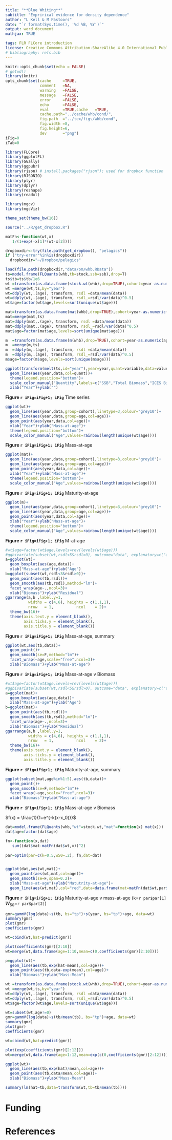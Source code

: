 ```yaml
---
title: "**Blue Whiting**"
subtitle: "Emprirical evidence for density dependence"
author: "L Kell & M Pastoors"
date: "`r format(Sys.time(), '%d %B, %Y')`"
output: word_document
mathjax: TRUE

tags: FLR FLCore introduction
license: Creative Commons Attribution-ShareAlike 4.0 International Public License
# bibliography: refs.bib
---
```

  
```r
knitr::opts_chunk$set(echo = FALSE)
# getwd()
library(knitr)
opts_chunk$set(cache     =TRUE, 
               comment   =NA, 
               warning   =FALSE, 
               message   =FALSE, 
               error     =FALSE, 
               echo      =FALSE, 
               eval      =TRUE,cache   =TRUE,
               cache.path="../cache/whb/cond/",
               fig.path  ="../tex/figs/whb/cond",
               fig.width =8,
               fig.height=6,
               dev       ="png")
iFig=0
iTab=0
```

```r
library(FLCore)
library(ggplotFL)
library(GGally)
library(ggpubr)
library(rjson) # install.packages("rjson"); used for dropbox function
library(RJSONIO)
library(plyr)
library(dplyr)
library(reshape)
library(readxl)

library(mgcv)
library(mgcViz)

theme_set(theme_bw(16))
```


```r
source("../R/get_dropbox.R")
```

```r
matFn<-function(wt,x) 
   1/(1+exp(-x[1]*(wt-x[2])))
```


```r
dropboxdir<-try(file.path(get_dropbox(), "pelagics"))
if ("try-error"%in%is(dropboxdir))
  dropboxdir="~/Dropbox/pelagics"
```


```r
load(file.path(dropboxdir,"data/om/whb.RData"))
ts=model.frame(FLQuants(whb,tb=stock,ssb=ssb),drop=T)
ts$tb=ts$tb/1e6
wt =transform(as.data.frame(stock.wt(whb),drop=TRUE),cohort=year-as.numeric(age))
wt =merge(wt,ts,by="year")
wt=ddply(wt,.(age), transform, rsdl =data/mean(data))
wt=ddply(wt,.(age), transform, rsdl_=rsdl/var(data)^0.5)
wt$age=factor(wt$age,levels=sort(unique(wt$age)))

mat=transform(as.data.frame(mat(whb),drop=TRUE),cohort=year-as.numeric(age))
mat=merge(mat,ts)
mat=ddply(mat,.(age), transform, rsdl =data/mean(data))
mat=ddply(mat,.(age), transform, rsdl_=rsdl/var(data)^0.5) 
mat$age=factor(mat$age,levels=sort(unique(mat$age)))

m  =transform(as.data.frame(m(whb),drop=TRUE),cohort=year-as.numeric(age))  
m  =merge(m,ts)
m  =ddply(m,.(age), transform, rsdl =data/mean(data))
m  =ddply(m,.(age), transform, rsdl_=rsdl/var(data)^0.5) 
m$age=factor(m$age,levels=sort(unique(m$age)))
```

```r
ggplot(transform(melt(ts,id="year"),year=year,quant=variable,data=value))+
  geom_line(aes(year,data,col=quant))+
  theme(legend.position="bottom")+
  scale_color_manual("Quantity",labels=c("SSB","Total Biomass","ICES Biomass"),values=rainbow(3))+
  xlab("Year")+ylab("")
```

**Figure `r iFig=iFig+1; iFig`** Time series


```r
ggplot(wt)+  
  geom_line(aes(year,data,group=cohort),linetype=3,colour="grey10")+
  geom_line(aes(year,data,group=age,col=age))+
  geom_point(aes(year,data,col=age))+
  xlab("Year")+ylab("Mass-at-age")+
  theme(legend.position="bottom")+
  scale_color_manual("Age",values=rainbow(length(unique(wt$age))))
```

**Figure `r iFig=iFig+1; iFig`** Mass-at-age


```r
ggplot(mat)+  
  geom_line(aes(year,data,group=cohort),linetype=3,colour="grey10")+
  geom_line(aes(year,data,group=age,col=age))+
  geom_point(aes(year,data,col=age))+
  xlab("Year")+ylab("Mass-at-age")+
  theme(legend.position="bottom")+
  scale_color_manual("Age",values=rainbow(length(unique(wt$age))))
```

**Figure `r iFig=iFig+1; iFig`** Maturity-at-age


```r
ggplot(m)+  
  geom_line(aes(year,data,group=cohort),linetype=3,colour="grey10")+ 
  geom_line(aes(year,data,group=age,col=age))+
  geom_point(aes(year,data,col=age))+
  xlab("Year")+ylab("Mass-at-age")+
  theme(legend.position="bottom")+
  scale_color_manual("Age",values=rainbow(length(unique(wt$age))))
```

**Figure `r iFig=iFig+1; iFig`** M-at-age



```r
#wt$age=factor(wt$age,levels=rev(levels(wt$age)))
#ggbivariate(subset(wt,rsdl<5&rsdl>0), outcome="data", explanatory=c("age", "tb"))
a=ggplot(wt)+
  geom_boxplot(aes(age,data))+
  xlab("Mass-at-age")+ylab("Age")
b=ggplot(subset(wt,rsdl<3&rsdl>0))+
  geom_point(aes(tb,rsdl))+
  geom_smooth(aes(tb,rsdl),method="lm")+
  facet_wrap(age~.,ncol=3)+
  xlab("Biomass")+ylab("Residual")
ggarrange(a,b ,label.y=1,  
          widths = c(4,6), heights = c(1,1,1),
          nrow   = 1,          ncol    = 2)+
  theme_bw(16)+
  theme(axis.text.y = element_blank(),
        axis.ticks.y = element_blank(),
        axis.title.y = element_blank())
```

**Figure `r iFig=iFig+1; iFig`** Mass-at-age, summary 


```r
ggplot(wt,aes(tb,data))+
  geom_point()+
  geom_smooth(se=F,method="lm")+
  facet_wrap(~age,scale="free",ncol=3)+
  xlab("Biomass")+ylab("Mass-at-age")
```

**Figure `r iFig=iFig+1; iFig`** Mass-at-age v Biomass


```r
#wt$age=factor(wt$age,levels=rev(levels(wt$age)))
#ggbivariate(subset(wt,rsdl<5&rsdl>0), outcome="data", explanatory=c("age", "tb"))
a=ggplot(mat)+
  geom_boxplot(aes(age,data))+
  xlab("Mass-at-age")+ylab("Age")
b=ggplot(mat)+
  geom_point(aes(tb,rsdl))+
  geom_smooth(aes(tb,rsdl),method="lm")+
  facet_wrap(age~.,ncol=3)+
  xlab("Biomass")+ylab("Residual")
ggarrange(a,b ,label.y=1,  
          widths = c(4,6), heights = c(1,1,1),
          nrow   = 1,          ncol    = 2)+
  theme_bw(16)+
  theme(axis.text.y = element_blank(),
        axis.ticks.y = element_blank(),
        axis.title.y = element_blank())
```


**Figure `r iFig=iFig+1; iFig`** Maturity-at-age, summary 


```r
ggplot(subset(mat,age%in%1:5),aes(tb,data))+
  geom_point()+
  geom_smooth(se=F,method="lm")+
  facet_wrap(~age,scale="free",ncol=3)+
  xlab("Biomass")+ylab("Mass-at-age")
```

**Figure `r iFig=iFig+1; iFig`** Mass-at-age v Biomass


$f(x) = \frac{1}{1+e^{-k(x-x_0)}}$

```r
dat=model.frame(FLQuants(whb,"wt"=stock.wt,"mat"=function(x) mat(x)))
dat$age=factor(dat$age)

fn<-function(x,dat) 
   sum((dat$mat-matFn(dat$wt,x))^2)
 
par=optim(par=c(k=0.5,w50=.2), fn,dat=dat)


ggplot(dat,aes(wt,mat))+
  geom_point(aes(wt,mat,col=age))+
  geom_smooth(se=F,span=0.2)+
  xlab("Mass-at-age")+ylab("Matutrity-at-age")+
  geom_line(aes(wt,mat),col="red",data=data.frame(mat=matFn(dat$wt,par$par),wt=dat$wt))
```


**Figure `r iFig=iFig+1; iFig`** Maturity-at-age v mass-at-age  (k=`r par$par[1]` $W_{50}$=`r par$par[2]`)


```r
gmr=gammV(log(data)~s(tb, bs="tp")+s(year, bs="tp")+age, data=wt)
summary(gmr)
plot(gmr)
coefficients(gmr)

wt=cbind(wt,hat=predict(gmr))

plot(coefficients(gmr)[2:10])
wt=merge(wt,data.frame(age=1:10,mean=c(0,coefficients(gmr)[2:10])))

p=ggplot(wt)+
  geom_line(aes(tb,exp(hat-mean),col=age))+
  geom_point(aes(tb,data-exp(mean),col=age))+
  xlab("Biomass")+ylab("Mass-Mean")
```


```r
wt =transform(as.data.frame(stock.wt(whb),drop=TRUE),cohort=year-as.numeric(age))
wt =merge(wt,ts,by="year")
wt=ddply(wt,.(age), transform, rsdl =data/mean(data))
wt=ddply(wt,.(age), transform, rsdl_=rsdl/var(data)^0.5)
wt$age=factor(wt$age,levels=sort(unique(wt$age)))

wt=subset(wt,age!=0)
gmr=gammV(log(data)~s(tb/mean(tb), bs="tp")+age, data=wt)
summary(gmr)
plot(gmr)
coefficients(gmr)

wt=cbind(wt,hat=predict(gmr))

plot(exp(coefficients(gmr)[2:12]))
wt=merge(wt,data.frame(age=1:12,mean=exp(c(0,coefficients(gmr)[2:12]))))

ggplot(wt)+
  geom_line(aes(tb,exp(hat)/mean,col=age))+
  geom_point(aes(tb,data/mean,col=age))+
  xlab("Biomass")+ylab("Mass-Mean")

summary(lm(hat~tb,data=transform(wt,tb=tb/mean(tb))))
```


# Funding

# References

